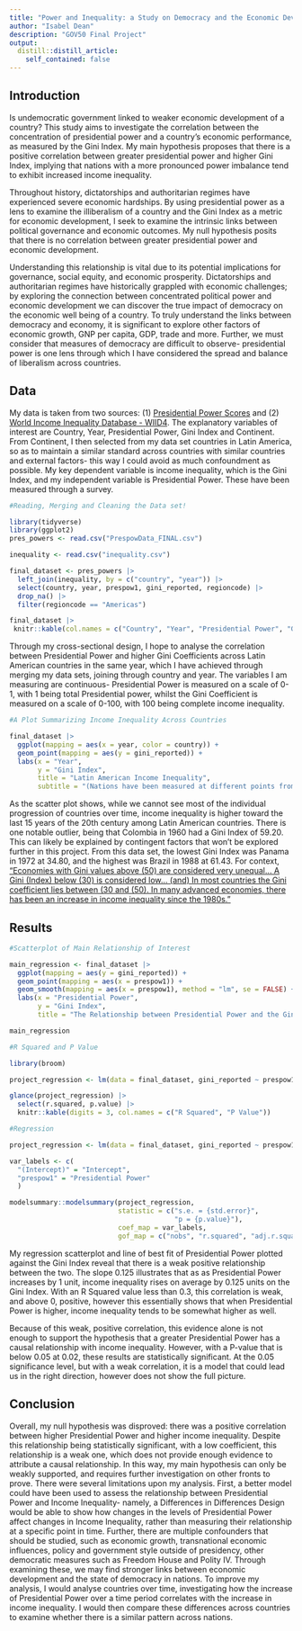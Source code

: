 ```yaml
---
title: "Power and Inequality: a Study on Democracy and the Economic Development of Nations"
author: "Isabel Dean"
description: "GOV50 Final Project"
output:
  distill::distill_article:
    self_contained: false
---
```


## Introduction
Is undemocratic government linked to weaker economic development of a country? This study aims to investigate the correlation between the concentration of presidential power and a country's economic performance, as measured by the Gini Index. My main hypothesis proposes that there is a positive correlation between greater presidential power and higher Gini Index, implying that nations with a more pronounced power imbalance tend to exhibit increased income inequality.

Throughout history, dictatorships and authoritarian regimes have experienced severe economic hardships. By using presidential power as a lens to examine the illiberalism of a country and the Gini Index as a metric for economic development, I seek to examine the intrinsic links between political governance and economic outcomes. My null hypothesis posits that there is no correlation between greater presidential power and economic development.

Understanding this relationship is vital due to its potential implications for governance, social equity, and economic prosperity. Dictatorships and authoritarian regimes have historically grappled with economic challenges; by exploring the connection between concentrated political power and economic development we can discover the true impact of democracy on the economic well being of a country. To truly understand the links between democracy and economy, it is significant to explore other factors of economic growth, GNP per capita, GDP, trade and more. Further, we must consider that measures of democracy are difficult to observe- presidential power is one lens through which I have considered the spread and balance of liberalism across countries. 

## Data
My data is taken from two sources: (1) [Presidential Power Scores](https://presidential-power.net/?page_id=2151) and (2) [World Income Inequality Database - WIID4](https://www.wider.unu.edu/sites/default/files/WIID/PDF/WIID4%20User%20Guide.pdf). The explanatory variables of interest are Country, Year, Presidential Power, Gini Index and Continent. From Continent, I then selected from my data set countries in Latin America, so as to maintain a similar standard across countries with similar countries and external factors- this way I could avoid as much confoundment as possible. My key dependent variable is income inequality, which is the Gini Index, and my independent variable is Presidential Power. These have been measured through a survey. 

```r
#Reading, Merging and Cleaning the Data set! 

library(tidyverse)
library(ggplot2)
pres_powers <- read.csv("PrespowData_FINAL.csv")

inequality <- read.csv("inequality.csv")

final_dataset <- pres_powers |> 
  left_join(inequality, by = c("country", "year")) |>
  select(country, year, prespow1, gini_reported, regioncode) |>
  drop_na() |>
  filter(regioncode == "Americas")

final_dataset |>
 knitr::kable(col.names = c("Country", "Year", "Presidential Power", "Gini Index", "Continent"))
```

Through my cross-sectional design, I hope to analyse the correlation between Presidential Power and higher Gini Coefficients across Latin American countries in the same year, which I have achieved through merging my data sets, joining through country and year. The variables I am measuring are continuous- Presidential Power is measured on a scale of 0-1, with 1 being total Presidential power, whilst the Gini Coefficient is measured on a scale of 0-100, with 100 being complete income inequality. 

```r
#A Plot Summarizing Income Inequality Across Countries 

final_dataset |>
  ggplot(mapping = aes(x = year, color = country)) +
  geom_point(mapping = aes(y = gini_reported)) +
  labs(x = "Year", 
       y = "Gini Index",
       title = "Latin American Income Inequality",
       subtitle = "(Nations have been measured at different points from 1960-2001)")
```

As the scatter plot shows, while we cannot see most of the individual progression of countries over time, income inequality is higher toward the last 15 years of the 20th century among Latin American countries. There is one notable outlier, being that Colombia in 1960 had a Gini Index of 59.20. This can likely be explained by contingent factors that won't be explored further in this project. From this data set, the lowest Gini Index was Panama in 1972	at 34.80, and the highest was Brazil in 1988 at 61.43. For context, ["Economies with Gini values above (50) are considered very unequal... A Gini (Index) below (30) is considered low... (and) In most countries the Gini coefficient lies between (30 and (50). In many advanced economies, there has been an increase in income inequality since the 1980s."](https://wol.iza.org/articles/measuring-income-inequality/long#:~:text=A%20Gini%20coefficient%20below%200.3,since%20the%201980s%20%5B10%5D.) 

## Results
```r
#Scatterplot of Main Relationship of Interest

main_regression <- final_dataset |>
  ggplot(mapping = aes(y = gini_reported)) +
  geom_point(mapping = aes(x = prespow1)) +
  geom_smooth(mapping = aes(x = prespow1), method = "lm", se = FALSE) +
  labs(x = "Presidential Power",
       y = "Gini Index",
       title = "The Relationship between Presidential Power and the Gini Index")

main_regression
```

```r
#R Squared and P Value

library(broom)

project_regression <- lm(data = final_dataset, gini_reported ~ prespow1)

glance(project_regression) |>
  select(r.squared, p.value) |>
  knitr::kable(digits = 3, col.names = c("R Squared", "P Value"))
```

```r
#Regression 

project_regression <- lm(data = final_dataset, gini_reported ~ prespow1)

var_labels <- c(
  "(Intercept)" = "Intercept",
  "prespow1" = "Presidential Power"
  ) 

modelsummary::modelsummary(project_regression,
                           statistic = c("s.e. = {std.error}",
                                         "p = {p.value}"),
                           coef_map = var_labels,
                           gof_map = c("nobs", "r.squared", "adj.r.squared"))

```

My regression scatterplot and line of best fit of Presidential Power plotted against the Gini Index reveal that there is a weak positive relationship between the two. The slope 0.125 illustrates that as as Presidential Power increases by 1 unit, income inequality rises on average by 0.125 units on the Gini Index. With an R Squared value less than 0.3, this correlation is weak, and above 0, positive, however this essentially shows that when Presidential Power is higher, income inequality tends to be somewhat higher as well. 

Because of this weak, positive correlation, this evidence alone is not enough to support the hypothesis that a greater Presidential Power has a causal relationship with income inequality. However, with a P-value that is below 0.05 at 0.02, these results are statistically significant. At the 0.05 significance level, but with a weak correlation, it is a model that could lead us in the right direction, however does not show the full picture. 

## Conclusion
Overall, my null hypothesis was disproved: there was a positive correlation between higher Presidential Power and higher income inequality. Despite this relationship being statistically significant, with a low coefficient, this relationship is a weak one, which does not provide enough evidence to attribute a causal relationship. In this way, my main hypothesis can only be weakly supported, and requires further investigation on other fronts to prove. There were several limitations upon my analysis. First, a better model could have been used to assess the relationship between Presidential Power and Income Inequality- namely, a Differences in Differences Design would be able to show how changes in the levels of Presidential Power affect changes in Income Inequality, rather than measuring their relationship at a specific point in time. Further, there are multiple confounders that should be studied, such as economic growth, transnational economic influences, policy and government style outside of presidency, other democratic measures such as Freedom House and Polity IV. Through examining these, we may find stronger links between economic development and the state of democracy in nations. To improve my analysis, I would analyse countries over time, investigating how the increase of Presidential Power over a time period correlates with the increase in income inequality. I would then compare these differences across countries to examine whether there is a similar pattern across nations. 
